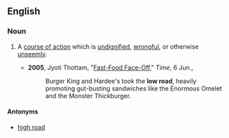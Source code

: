 ==English==

===Noun===
{{en-noun|head=[[low]] [[road]]}}

# {{idiomatic}} A [[course of action]] which is [[undignified]], [[wrongful]], or otherwise [[unseemly]].
#* '''2005''', Jyoti Thottam, "[http://www.time.com/time/magazine/article/0,9171,1069473,00.html Fast-Food Face-Off]," ''Time'', 6 Jun.,
#*: Burger King and Hardee's took the '''low road''', heavily promoting gut-busting sandwiches like the Enormous Omelet and the Monster Thickburger.

====Antonyms====
* [[high road]]